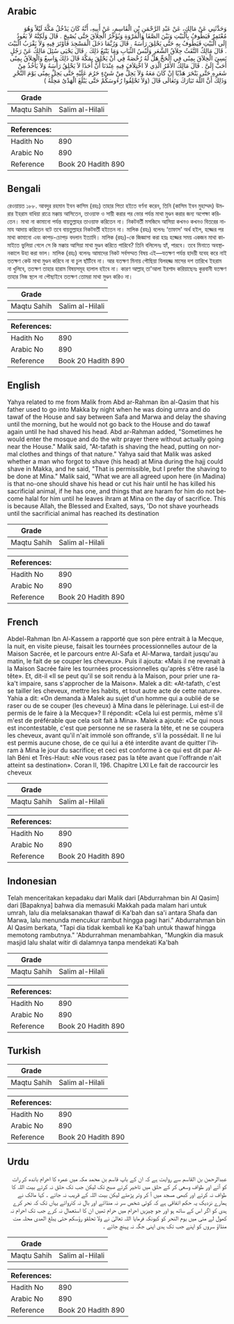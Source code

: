 ## Arabic


<div dir="rtl" lang="ar" style={{fontSize:'larger',backgroundColor:'#f8f9fa',padding:20}}>
وَحَدَّثَنِي عَنْ مَالِكٍ، عَنْ عَبْدِ الرَّحْمَنِ بْنِ الْقَاسِمِ، عَنْ أَبِيهِ، أَنَّهُ كَانَ يَدْخُلُ مَكَّةَ لَيْلاً وَهُوَ مُعْتَمِرٌ فَيَطُوفُ بِالْبَيْتِ وَبَيْنَ الصَّفَا وَالْمَرْوَةِ وَيُؤَخِّرُ الْحِلاَقَ حَتَّى يُصْبِحَ ‏.‏ قَالَ وَلَكِنَّهُ لاَ يَعُودُ إِلَى الْبَيْتِ فَيَطُوفُ بِهِ حَتَّى يَحْلِقَ رَأْسَهُ ‏.‏ قَالَ وَرُبَّمَا دَخَلَ الْمَسْجِدَ فَأَوْتَرَ فِيهِ وَلاَ يَقْرَبُ الْبَيْتَ ‏.‏ قَالَ مَالِكٌ التَّفَثُ حِلاَقُ الشَّعَرِ وَلُبْسُ الثِّيَابِ وَمَا يَتْبَعُ ذَلِكَ ‏.‏ قَالَ يَحْيَى سُئِلَ مَالِكٌ عَنْ رَجُلٍ نَسِيَ الْحِلاَقَ بِمِنًى فِي الْحَجِّ هَلْ لَهُ رُخْصَةٌ فِي أَنْ يَحْلِقَ بِمَكَّةَ قَالَ ذَلِكَ وَاسِعٌ وَالْحِلاَقُ بِمِنًى أَحَبُّ إِلَىَّ ‏.‏ قَالَ مَالِكٌ الأَمْرُ الَّذِي لاَ اخْتِلاَفَ فِيهِ عِنْدَنَا أَنَّ أَحَدًا لاَ يَحْلِقُ رَأْسَهُ وَلاَ يَأْخُذُ مِنْ شَعَرِهِ حَتَّى يَنْحَرَ هَدْيًا إِنْ كَانَ مَعَهُ وَلاَ يَحِلُّ مِنْ شَىْءٍ حَرُمَ عَلَيْهِ حَتَّى يَحِلَّ بِمِنًى يَوْمَ النَّحْرِ وَذَلِكَ أَنَّ اللَّهَ تَبَارَكَ وَتَعَالَى قَالَ ‏(‏وَلاَ تَحْلِقُوا رُءُوسَكُمْ حَتَّى يَبْلُغَ الْهَدْىُ مَحِلَّهُ ‏)‏
</div>
<div style={{backgroundColor:'#f8f9fa',padding:20, marginBottom: 10}}><table> <thead> <tr> <th>Grade</th> <th></th> </tr> </thead> <tbody> <tr><td>Maqtu Sahih</td><td>Salim al-Hilali</td></tr></tbody></table><table> <thead> <tr> <th>References:</th> <th></th> </tr> </thead> <tbody><tr><td>Hadith No</td><td>890</td></tr><tr><td>Arabic No</td><td>890</td></tr><tr><td>Reference</td><td>Book 20 Hadith 890</td></tr></tbody></table></div>

## Bengali


<div dir="ltr" lang="bn" style={{fontSize:'larger',backgroundColor:'#f8f9fa',padding:20}}>
রেওয়ায়ত ১৮৮. আবদুর রহমান ইবন কাসিম (রহঃ) তাহার পিতা হইতে বর্ণনা করেন, তিনি (কাসিম ইবন মুহাম্মদ) উমরার ইহরাম বাধিয়া রাত্রে মক্কায় আসিতেন, তাওয়াফ ও সায়ী করার পর ভোর পর্যন্ত মাথা মুণ্ডন করার জন্য অপেক্ষা করিতেন। মাথা না কামানো পর্যন্ত বায়তুল্লাহর তাওয়াফ করিতেন না। নিকটবর্তী মসজিদে আসিয়া কখনও কখনও বিতরের নামায আদায় করিতেন বটে তবে বায়তুল্লাহর নিকটবর্তী হইতেন না। মালিক (রহঃ) বলেনঃ ‘তাফাস' অর্থ হইল, হজ্জের পর মাথা কামানো এবং কাপড়-চোপড় বদলান ইত্যাদি। মালিক (রহঃ)-কে জিজ্ঞাসা করা হয়ঃ হজ্জের সময় একজন মাথা কামাইতে ভুলিয়া গেলে সে কি মক্কায় আসিয়া মাথা মুণ্ডন করিতে পারিবে? তিনি বলিলেনঃ হ্যাঁ, পারবে। তবে মিনাতে অবস্থানকালে উহা করা ভাল। মালিক (রহঃ) বলেনঃ আমাদের নিকট সর্বসম্মত বিষয় এই—যতক্ষণ পর্যন্ত হাদয়ী যবেহ করে নাই ততক্ষণ কেউ মাথা মুণ্ডন করিবে না বা চুল ছাঁটিবে না। আর যতক্ষণ মিনায় পৌছিয়া যিলহজ্জ মাসের দশ তারিখে ইহরাম না খুলিবে, ততক্ষণ তাহার হারাম বিষয়সমূহ হালাল হইবে না। কারণ আল্লাহ্ তা'আলা ইরশাদ করিয়াছেনঃ কুরবানী যতক্ষণ তাহার নিজ স্থলে না পৌছাইবে ততক্ষণ তোমরা মাথা মুণ্ডন করিও না।
</div>
<div style={{backgroundColor:'#f8f9fa',padding:20, marginBottom: 10}}><table> <thead> <tr> <th>Grade</th> <th></th> </tr> </thead> <tbody> <tr><td>Maqtu Sahih</td><td>Salim al-Hilali</td></tr></tbody></table><table> <thead> <tr> <th>References:</th> <th></th> </tr> </thead> <tbody><tr><td>Hadith No</td><td>890</td></tr><tr><td>Arabic No</td><td>890</td></tr><tr><td>Reference</td><td>Book 20 Hadith 890</td></tr></tbody></table></div>

## English


<div dir="ltr" lang="en" style={{fontSize:'larger',backgroundColor:'#f8f9fa',padding:20}}>
Yahya related to me from Malik from Abd ar-Rahman ibn al-Qasim that his father used to go into Makka by night when he was doing umra and do tawaf of the House and say between Safa and Marwa and delay the shaving until the morning, but he would not go back to the House and do tawaf again until he had shaved his head. Abd ar-Rahman added, "Sometimes he would enter the mosque and do the witr prayer there without actually going near the House." Malik said, "At-tafath is shaving the head, putting on normal clothes and things of that nature." Yahya said that Malik was asked whether a man who forgot to shave (his head) at Mina during the hajj could shave in Makka, and he said, "That is permissible, but I prefer the shaving to be done at Mina." Malik said, "What we are all agreed upon here (in Madina) is that no-one should shave his head or cut his hair until he has killed his sacrificial animal, if he has one, and things that are haram for him do not become halal for him until he leaves ihram at Mina on the day of sacrifice. This is because Allah, the Blessed and Exalted, says, 'Do not shave yourheads until the sacrificial animal has reached its destination
</div>
<div style={{backgroundColor:'#f8f9fa',padding:20, marginBottom: 10}}><table> <thead> <tr> <th>Grade</th> <th></th> </tr> </thead> <tbody> <tr><td>Maqtu Sahih</td><td>Salim al-Hilali</td></tr></tbody></table><table> <thead> <tr> <th>References:</th> <th></th> </tr> </thead> <tbody><tr><td>Hadith No</td><td>890</td></tr><tr><td>Arabic No</td><td>890</td></tr><tr><td>Reference</td><td>Book 20 Hadith 890</td></tr></tbody></table></div>

## French


<div dir="ltr" lang="fr" style={{fontSize:'larger',backgroundColor:'#f8f9fa',padding:20}}>
Abdel-Rahman Ibn Al-Kassem a rapporté que son père entrait à la Mecque, la nuit, en visite pieuse, faisait les tournées processionnelles autour de la Maison Sacrée, et le parcours entre Al-Safa et Al-Marwa, tardait jusqu'au matin, le fait de se couper les cheveux». Puis il ajouta: «Mais il ne revenait à la Maison Sacrée faire les tournées processionnelles qu'après s'être rasé la tête». Et, dit-il «Il se peut qu'il se soit rendu à la Maison, pour prier une raka't impaire, sans s'approcher de la Maison». Malek a dit: «At-tafath, c'est se tailler les cheveux, mettre les habits, et tout autre acte de cette nature». Yahia a dit: «On demanda à Malek au sujet d'un homme qui a oublié de se raser ou de se couper (les cheveux) à Mina dans le pèlerinage. Lui est-il de permis de le faire à la Mecque»? Il répondit: «Cela lui est permis, même s'il m'est de préférable que cela soit fait à Mina». Malek a ajouté: «Ce qui nous est incontestable, c'est que personne ne se rasera la tête, et ne se coupera les cheveux, avant qu'il n'ait immolé son offrande, s'il la possédait. Il ne lui est permis aucune chose, de ce qui lui a été interdite avant de quitter l'ihram à Mina le jour du sacrifice; et ceci est conforme à ce qui est dit par Allah Béni et Très-Haut: «Ne vous rasez pas la tête avant que l'offrande n'ait atteint sa destination». Coran II, 196. Chapitre LXI Le fait de raccourcir les cheveux
</div>
<div style={{backgroundColor:'#f8f9fa',padding:20, marginBottom: 10}}><table> <thead> <tr> <th>Grade</th> <th></th> </tr> </thead> <tbody> <tr><td>Maqtu Sahih</td><td>Salim al-Hilali</td></tr></tbody></table><table> <thead> <tr> <th>References:</th> <th></th> </tr> </thead> <tbody><tr><td>Hadith No</td><td>890</td></tr><tr><td>Arabic No</td><td>890</td></tr><tr><td>Reference</td><td>Book 20 Hadith 890</td></tr></tbody></table></div>

## Indonesian


<div dir="ltr" lang="id" style={{fontSize:'larger',backgroundColor:'#f8f9fa',padding:20}}>
Telah menceritakan kepadaku dari Malik dari [Abdurrahman bin Al Qasim] dari [Bapaknya] bahwa dia memasuki Makkah pada malam hari untuk umrah, lalu dia melaksanakan thawaf di Ka'bah dan sa'i antara Shafa dan Marwa, lalu menunda mencukur rambut hingga pagi hari." Abdurrahman bin Al Qasim berkata, "Tapi dia tidak kembali ke Ka'bah untuk thawaf hingga memotong rambutnya." 'Abdurrahman menambahkan, "Mungkin dia masuk masjid lalu shalat witir di dalamnya tanpa mendekati Ka'bah
</div>
<div style={{backgroundColor:'#f8f9fa',padding:20, marginBottom: 10}}><table> <thead> <tr> <th>Grade</th> <th></th> </tr> </thead> <tbody> <tr><td>Maqtu Sahih</td><td>Salim al-Hilali</td></tr></tbody></table><table> <thead> <tr> <th>References:</th> <th></th> </tr> </thead> <tbody><tr><td>Hadith No</td><td>890</td></tr><tr><td>Arabic No</td><td>890</td></tr><tr><td>Reference</td><td>Book 20 Hadith 890</td></tr></tbody></table></div>

## Turkish


<div dir="ltr" lang="tr" style={{fontSize:'larger',backgroundColor:'#f8f9fa',padding:20}}>

</div>
<div style={{backgroundColor:'#f8f9fa',padding:20, marginBottom: 10}}><table> <thead> <tr> <th>Grade</th> <th></th> </tr> </thead> <tbody> <tr><td>Maqtu Sahih</td><td>Salim al-Hilali</td></tr></tbody></table><table> <thead> <tr> <th>References:</th> <th></th> </tr> </thead> <tbody><tr><td>Hadith No</td><td>890</td></tr><tr><td>Arabic No</td><td>890</td></tr><tr><td>Reference</td><td>Book 20 Hadith 890</td></tr></tbody></table></div>

## Urdu


<div dir="rtl" lang="ur" style={{fontSize:'larger',backgroundColor:'#f8f9fa',padding:20}}>
عبدالرحمن بن القاسم سے روایت ہے کہ ان کے باپ قاسم بن محمد مکہ میں عمرہ کا احرام باندھ کر رات کو آتے اور طواف وسعی کر کے حلق میں تاخیر کرتے صبح تک لیکن جب تک حلق نہ کرتے بیت اللہ کا طواف نہ کرتے اور کبھی مسجد میں آ کر وتر پڑھتے لیکن بیت اللہ کے قریب نہ جاتے ۔ کہا مالک نے ہمارے نزدیک یہ حکم اتفاقی ہے کہ کوئی شخص سر نہ منڈائے اور بال نہ کتروائے یہاں تک کہ نحر کرے ہدی کو اگر اس کے ساتھ ہو اور جو چیزیں احرام میں حرام تھیں ان کا استعمال نہ کرے جب تک احرام نہ کھول لے منی میں یوم النحر کو کیونکہ فرمایا اللہ تعالیٰ نے ولا تحلقو رؤسکم حتی یبلغ الھدی محلہ مت منڈاؤ سروں کو اپنے جب تک ہدی اپنی جگہ نہ پہنچ جائے ۔
</div>
<div style={{backgroundColor:'#f8f9fa',padding:20, marginBottom: 10}}><table> <thead> <tr> <th>Grade</th> <th></th> </tr> </thead> <tbody> <tr><td>Maqtu Sahih</td><td>Salim al-Hilali</td></tr></tbody></table><table> <thead> <tr> <th>References:</th> <th></th> </tr> </thead> <tbody><tr><td>Hadith No</td><td>890</td></tr><tr><td>Arabic No</td><td>890</td></tr><tr><td>Reference</td><td>Book 20 Hadith 890</td></tr></tbody></table></div>
